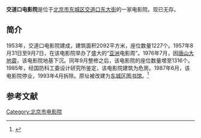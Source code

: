 '''交道口电影院'''是位于[[北京市|北京市]][[东城区_(北京市)|东城区]][[交道口东大街|交道口东大街]]的一家电影院。现已无存。

==简介==
1953年，交道口电影院建成，建筑面积2092平方米，座位数量1227个。1957年8月31日至9月7日，在该电影院举办了盛大的“[[亚洲|亚洲]]电影周”。1976年7月，因[[唐山大地震|唐山大地震]]，该电影院地基下沉。同年9月整修之后，该电影院的座位数量增至1316个。1985年，经国防科工委设计研究所鉴定，该电影院建筑为危房。1987年6月，该电影院停业，1993年4月拆除。原址被改建为[[北京市东城区第一图书馆|东城区图书馆]]。<ref>{{Cite web |url=http://www.bjdch.gov.cn/n5687274/n5722232/n5722373/n5722733/6678229.html |title=电影院 歌舞厅 游艺厅，数字东城，于2013-04-23查阅 |accessdate=2013-04-23 |archive-date=2013-12-30 |archive-url=https://web.archive.org/web/20131230235951/http://www.bjdch.gov.cn/n5687274/n5722232/n5722373/n5722733/6678229.html |dead-url=yes }}</ref>

==参考文献==
{{reflist}}

[[Category:北京市电影院|Category:北京市电影院]]